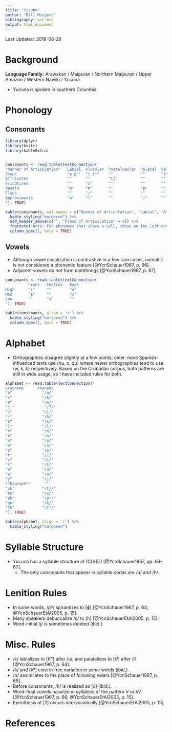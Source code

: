 ```yaml
---
title: "Yucuna"
author: "Bill Mizgerd"
bibliography: ycn.bib
output: html_document
---
```


Last Updated: 2019-06-28

# Background

**Language Family:** Arawakan / Maipuran / Northern Maipuran / Upper Amazon / Western Nawiki / Yucuna

* Yucuna is spoken in southern Columbia.

# Phonology

## Consonants

```r

library(dplyr)
library(knitr)
library(kableExtra)


consonants <- read.table(textConnection('
"Manner of Articulation"   Labial  Alveolar  Postalveolar  Palatal  Velar  Glottal
Stops                      "p pʰ"  "t tʰ"    ""            ""       "k"    "ʔ"
Affricates                 ""      ""        "tʃ"          ""       ""     ""
Fricatives                 ""      "s"       ""            ""       ""     "h"
Nasals                     "m"     "n"       ""            "ɲ"      ""     ""
Flaps                      ""      "ɾ"       ""            ""       ""     ""
Approximants               "w"     "l"       ""            "j"      ""     ""
'), TRUE)

kable(consonants, col.names = c("Manner of Articulation", "Labial", "Alveolar", "Postalveolar", "Palatal", "Velar", "Glottal"), align = 'c') %>%
  kable_styling("bordered") %>%
  add_header_above(c("", "Place of Articulation" = 6)) %>%
  footnote("Note: For phonemes that share a cell, those on the left are plain, whereas those on the right are aspirated.", general_title = "") %>%
  column_spec(1, bold = TRUE)
```

## Vowels

* Although vowel nasalization is contrastive in a few rare cases, overall it is not considered a phonemic feature [@YcnSchauer1967, p. 66].
* Adjacent vowels do not form diphthongs [@YcnSchauer1967, p. 67].

```r
consonants <- read.table(textConnection('
          Front   Central   Back
High      "i"     ""        "u"
Mid       "e"     ""        "o"
Low       ""      "a"       ""
'), TRUE)

kable(consonants, align = 'c') %>%
  kable_styling("bordered") %>%
  column_spec(1, bold = TRUE)
```

# Alphabet

* Orthographies disagree slightly at a few points; older, more Spanish-influenced texts use ⟨hu, c, qu⟩ where newer orthographies tend to use ⟨w, k, k⟩ respectively. Based on the Crúbadán corpus, both patterns are still in wide usage, so I have included rules for both.

```r

alphabet <- read.table(textConnection('
Grapheme      Phoneme  
"a"             "/a/"  
"c"             "/k/"    
"e"             "/e/"  
"\'"             "/ʔ/"   
"i"             "/i/"  
"j"             "/h/"  
"k"             "/k/"  
"l"             "/l/"  
"m"             "/m/"  
"n"             "/n/"  
"ñ"             "/ɲ/"  
"o"             "/o/"  
"p"             "/p/"   
"r"             "/ɾ/"  
"s"             "/s/"  
"t"             "/t/"    
"u"             "/u/"  
"w"             "/w/"  
"y"             "/j/"
**Digraph**      ""
"ch"            "/tʃ/"
"hu"            "/w/"
"ph"            "/pʰ/"  
"qu"            "/k/"
"th"            "/tʰ/"
'), TRUE)

kable(alphabet, align = 'c') %>%
  kable_styling("bordered")
```

# Syllable Structure

* Yucuna has a syllable structure of (C)V(C) [@YcnSchauer1967, pp. 66-67].
    - The only consonants that appear in syllable codas are /n/ and /h/.

# Lenition Rules

* In some words, /pʰ/ spirantizes to [ɸ] [@YcnSchauer1967, p. 64; @YcnSchauerEtAl2005, p. 15].
* Many speakers debuccalize /s/ to [h] [@YcnSchauerEtAl2005, p. 15].
* Word-initial /j/ is sometimes deleted (ibid.).

# Misc. Rules

* /k/ labializes to [kʷ] after /u/, and palatalizes to [kʲ] after /i/ [@YcnSchauer1967, p. 64].
* /k/ and [kʰ] exist in free variation in some words (ibid.).
* /n/ assimilates to the place of following velars [@YcnSchauer1967, p. 65].
* Before consonants, /h/ is realized as [x] (ibid.).
* Word-final vowels nasalize in syllables of the pattern V or hV [@YcnSchauer1967, p. 66; @YcnSchauerEtAl2005, p. 15].
* Epenthesis of [ʔ] occurs intervocalically [@YcnSchauerEtAl2005, p. 15].

# References
